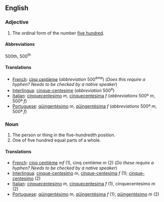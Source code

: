 ==English==

===Adjective===

# The ordinal form of the number [[five hundred]].

====Abbreviations====
500th, 500<sup>th</sup>

====Translations====

*[[French]]: [[cinq centième]] (''abbreviation'' 500<sup>ème</sup>) (''Does this require a hyphen?  Needs to be checked by a native speaker'')
*[[Interlingua]]: [[cinque-centesime]] (''abbreviation'' 500<sup>e</sup>)
*[[Italian]]: [[cinquecentesimo]] ''m'', [[cinquecentesima]] ''f'' (''abbreviations'' 500º ''m'', 500ª ''f'')
*[[Portuguese]]: [[qüingentésimo]] ''m'', [[qüingentésima]] ''f'' (''abbreviations'' 500º ''m'', 500ª ''f'')

===Noun===

#The person or thing in the five-hundredth position.
#One of five hundred equal parts of a whole.

====Translations====

*[[French]]: [[cinq centième]] ''mf'' (1), cinq centième ''m'' (2) (''Do these require a hyphen?  Needs to be checked by a native speaker'')
*[[Interlingua]]: [[cinque-centesimo]] ''m'', [[cinque-centesima]] ''f'' (1); [[cinque-centesimo]] (2)
*[[Italian]]: [[cinquecentesimo]] ''m'', [[cinquecentesima]] ''f'' (1), cinquecentesimo ''m'' (2)
*[[Portuguese]]: [[qüingentésimo]] ''m'', [[qüingentésima]] ''f'' (1); [[qüingentésimo]] ''m'' (2)